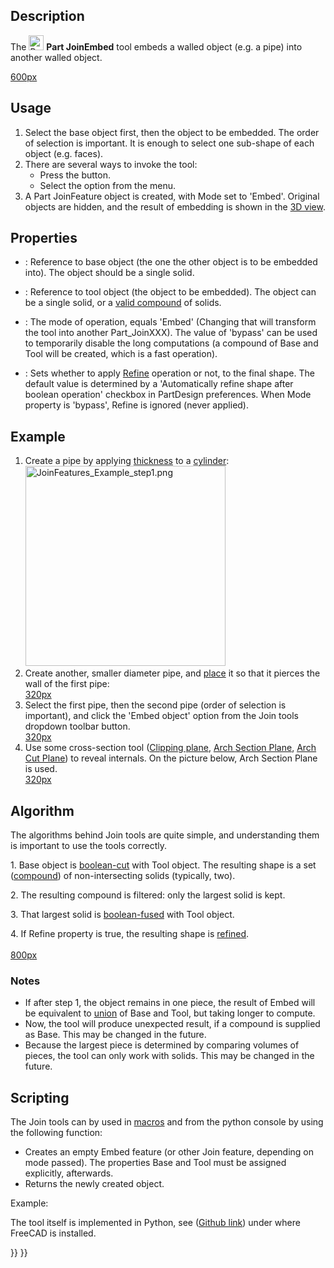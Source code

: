 <languages/>

{{Docnav
|[[Part_JoinConnect|JoinConnect]]
|[[Part_JoinCutout|JoinCutout]]
|[[Part_Workbench|Part]]
|IconL=Part_JoinConnect.svg
|IconR=Part_JoinCutout.svg
|IconC=Workbench_Part.svg
}}

{{GuiCommand
|Name=Part JoinEmbed
|MenuLocation=Part → Join → Embed object
|Workbenches=[[Part_Workbench|Part]]
|Version=0.16
|SeeAlso=[[Part_JoinConnect|Part JoinConnect]], [[Part_JoinCutout|Part JoinCutout]], [[Part_Boolean|Part Boolean]], [[Part_Thickness|Part Thickness]]
}}

==Description==

The [[Image:Part_JoinEmbed.svg|24px]] '''Part JoinEmbed''' tool embeds a walled object (e.g. a pipe) into another walled object.

[[image:JoinFeatures_Embed.png|600px]]

==Usage==

# Select the base object first, then the object to be embedded. The order of selection is important. It is enough to select one sub-shape of each object (e.g. faces).
# There are several ways to invoke the tool:
#* Press the {{Button|[[Image:Part_JoinEmbed.svg|16px]] [[Part_JoinEmbed|Embed object]]}} button.
#* Select the {{MenuCommand|Part → Join → [[Image:Part_JoinEmbed.svg|16px]] Embed object}} option from the menu.
# A Part JoinFeature object is created, with Mode set to 'Embed'. Original objects are hidden, and the result of embedding is shown in the [[3D_view|3D view]].

==Properties==

{{TitleProperty|Base}}

* {{PropertyData|Base}}: Reference to base object (the one the other object is to be embedded into). The object should be a single solid.
* {{PropertyData|Tool}}: Reference to tool object (the object to be embedded). The object can be a single solid, or a [[Part_Compound|valid compound]] of solids.
* {{PropertyData|Mode}}: The mode of operation, equals 'Embed' (Changing that will transform the tool into another Part_JoinXXX). The value of 'bypass' can be used to temporarily disable the long computations (a compound of Base and Tool will be created, which is a fast operation).
* {{PropertyData|Refine}}: Sets whether to apply [[Part RefineShape|Refine]] operation or not, to the final shape. The default value is determined by a 'Automatically refine shape after boolean operation' checkbox in PartDesign preferences. When Mode property is 'bypass', Refine is ignored (never applied).

==Example==

# Create a pipe by applying [[Part_Thickness|thickness]] to a [[Part_Cylinder|cylinder]]:<br />[[Image:JoinFeatures_Example_step1.png|320px]]
# Create another, smaller diameter pipe, and [[Placement|place]] it so that it pierces the wall of the first pipe:<br />[[image:JoinFeatures_Example_step2.png|320px]]
# Select the first pipe, then the second pipe (order of selection is important), and click the 'Embed object' option from the Join tools dropdown toolbar button. <br />[[image:JoinFeatures_Example_step3_Embed.png|320px]]
# Use some cross-section tool ([[Std_ToggleClipPlane|Clipping plane]], [[Arch_SectionPlane|Arch Section Plane]], [[Arch_CutPlane|Arch Cut Plane]]) to reveal internals. On the picture below, Arch Section Plane is used.<br />[[image:JoinFeatures_Example_step4_Embed.png|320px]]

==Algorithm==

The algorithms behind Join tools are quite simple, and understanding them is important to use the tools correctly.

1. Base object is [[Part Cut|boolean-cut]] with Tool object. The resulting shape is a set ([[Part_Compound|compound]]) of non-intersecting solids (typically, two). 

2. The resulting compound is filtered: only the largest solid is kept.

3. That largest solid is [[Part_Fuse|boolean-fused]] with Tool object.

4. If Refine property is true, the resulting shape is [[Part RefineShape|refined]].
<br /><br />[[image:JoinFeatures-Algo-Embed.png|800px]]

===Notes===

* If after step 1, the object remains in one piece, the result of Embed will be equivalent to [[Part_Fuse|union]] of Base and Tool, but taking longer to compute.
* Now, the tool will produce unexpected result, if a compound is supplied as Base. This may be changed in the future.
* Because the largest piece is determined by comparing volumes of pieces, the tool can only work with solids. This may be changed in the future.

==Scripting==

The Join tools can by used in [[macros]] and from the python console by using the following function:

{{Code|code=JoinFeatures.makePartJoinFeature(name = 'Embed', mode = 'Embed')}}

* Creates an empty Embed feature (or other Join feature, depending on mode passed). The properties Base and Tool must be assigned explicitly, afterwards.
* Returns the newly created object.

Example:

{{code|code=
import JoinFeatures
j = JoinFeatures.makePartJoinFeature(name = 'Embed', mode = 'Embed' )
j.Base = FreeCADGui.Selection.getSelection()[0]
j.Tool = FreeCADGui.Selection.getSelection()[1]
}}

The tool itself is implemented in Python, see {{FileName|/Mod/Part/JoinFeatures.py}} ([https://github.com/FreeCAD/FreeCAD/blob/master/src/Mod/Part/JoinFeatures.py Github link]) under where FreeCAD is installed.


{{Docnav
|[[Part_JoinConnect|JoinConnect]]
|[[Part_JoinCutout|JoinCutout]]
|[[Part_Workbench|Part]]
|IconL=Part_JoinConnect.svg
|IconR=Part_JoinCutout.svg
|IconC=Workbench_Part.svg
}}

{{Part Tools navi{{#translation:}}}}
{{Userdocnavi{{#translation:}}}}